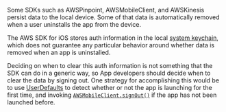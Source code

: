 Some SDKs such as AWSPinpoint, AWSMobileClient, and AWSKinesis persist data to the local device. Some of that data is automatically removed when a user uninstalls the app from the device.

The AWS SDK for iOS stores auth information in the local [system keychain](https://developer.apple.com/documentation/security/keychain_services), which does not guarantee any particular behavior around whether data is removed when an app is uninstalled.

Deciding on when to clear this auth information is not something that the SDK can do in a generic way, so App developers should decide when to clear the data by signing out. One strategy for accomplishing this would be to use [UserDefaults](https://developer.apple.com/documentation/foundation/userdefaults) to detect whether or not the app is launching for the first time, and invoking [`AWSMobileClient.signOut()`](/sdk/auth/working-with-api.md#signout) if the app has not been launched before.